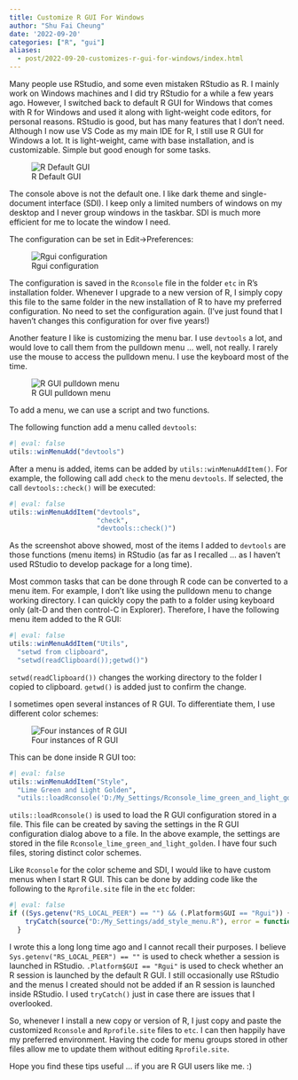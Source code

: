 ```yaml
---
title: Customize R GUI For Windows
author: "Shu Fai Cheung"
date: '2022-09-20'
categories: ["R", "gui"]
aliases:
  - post/2022-09-20-customizes-r-gui-for-windows/index.html
---
```


Many people use RStudio, and some even
mistaken RStudio as R. I mainly work
on Windows machines and I did try
RStudio for a while a few years ago.
However, I switched back to default R
GUI for Windows that
comes with R for Windows and used
it along with light-weight code editors,
for personal reasons. RStudio is good,
but has many features that I don't need.
Although I now use VS Code as my main IDE
for R, I still use R GUI for
Windows a lot. It is light-weight,
came with base installation, and
is customizable. Simple but good enough
for some tasks.

![R Default GUI](rgui_startup.png)

The console above is not the default
one. I like dark theme and
single-document interface (SDI). I keep only
a limited numbers of windows on my
desktop and I never group windows in the
taskbar. SDI is much more efficient for
me to locate the window I need.

The configuration can be set in
Edit->Preferences:

![Rgui configuration](rgui_configuration_annotated.png)

The configuration is saved in the
`Rconsole` file in the folder `etc`
in R's installation folder. Whenever
I upgrade to a new version of R, I simply
copy this file to the same folder in the
new installation of R to have my
preferred configuration. No need to set
the configuration again. (I've just
found that I haven't changes this
configuration for over five years!)

Another feature I like is customizing
the menu bar. I use `devtools` a lot,
and would love to call them from the
pulldown menu ... well, not really.
I rarely use the mouse to access the
pulldown menu. I use the keyboard
most of the time.

![R GUI pulldown menu](rgui_devtools_menu.png)

To add a menu, we can use a script and two functions.

The following function add a menu called `devtools`:

```r
#| eval: false
utils::winMenuAdd("devtools")
```

After a menu is added, items can be added by
`utils::winMenuAddItem()`. For example, the following
call add `check` to the menu `devtools`. If selected,
the call `devtools::check()` will be executed:

```r
#| eval: false
utils::winMenuAddItem("devtools",
                      "check",
                      "devtools::check()")
```

As the screenshot above showed, most of
the items I added to `devtools` are those
functions (menu items) in RStudio
(as far as I recalled ... as I haven't used
RStudio to develop package for a long
time).

Most common tasks that can be done through
R code can be converted to a menu item.
For example, I don't like using the pulldown
menu to change working directory. I can
quickly copy the path to a folder using keyboard
only (alt-D and then control-C in
Explorer). Therefore, I have the following
menu item added to the R GUI:

```r
#| eval: false
utils::winMenuAddItem("Utils",
  "setwd from clipboard",
  "setwd(readClipboard());getwd()")
```

`setwd(readClipboard())` changes the working
directory to the folder I copied to
clipboard. `getwd()` is added just to
confirm the change.

I sometimes open several instances of
R GUI. To differentiate them, I use
different color schemes:

![Four instances of R GUI](rgui_four_instances.png)

This can be done inside R GUI too:

```r
#| eval: false
utils::winMenuAddItem("Style",
  "Lime Green and Light Golden",
  "utils::loadRconsole('D:/My_Settings/Rconsole_lime_green_and_light_golden')")
```

`utils::loadRconsole()` is used to load
the R GUI configuration stored in a
file. This file can be created by
saving the
settings in the R GUI configuration
dialog above to a file. In the above
example, the settings are stored in
the file `Rconsole_lime_green_and_light_golden`.
I have four such files, storing distinct
color schemes.

Like `Rconsole` for the color scheme
and SDI, I would like to have custom
menus when I start R GUI. This can be done
by adding code like the following to
the `Rprofile.site` file in the `etc`
folder:

```r
#| eval: false
if ((Sys.getenv("RS_LOCAL_PEER") == "") && (.Platform$GUI == "Rgui")) {
    tryCatch(source("D:/My_Settings/add_style_menu.R"), error = function(e) e)
  }
```

I wrote this a long long time ago and I
cannot recall their purposes. I believe
`Sys.getenv("RS_LOCAL_PEER") == ""` is
used to check whether a session is
launched in RStudio. `.Platform$GUI == "Rgui"`
is used to check whether an R session
is launched by the default R GUI. I still
occasionally use RStudio and the menus
I created should not be added if an R
session is launched inside RStudio.
I used `tryCatch()` just in case there
are issues that I overlooked.

So, whenever I install a new copy or version
of R, I just copy and paste the customized
`Rconsole` and `Rprofile.site` files
to `etc`. I can then happily have my
preferred environment. Having the
code for menu groups stored in other
files allow me to update them without
editing `Rprofile.site`.

Hope you find these tips useful ...
if you are R GUI users like me. :)